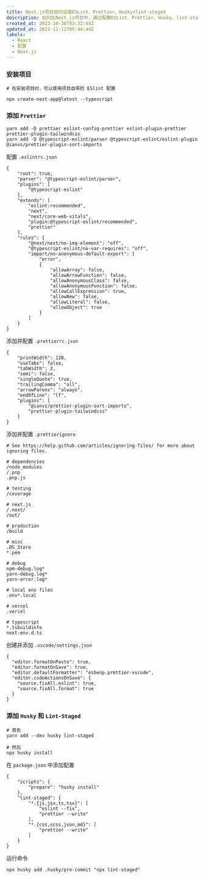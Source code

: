 ```yaml
---
title: Next.js项目如何设置ESLint、Prettier、Husky+lint-staged
description: 如何在Next.js项目中，通过配置ESLint、Prettier、Husky、lint-staged来进行项目统一格式化管理?
created_at: 2023-10-30T03:22:44Z
updated_at: 2023-11-11T05:44:44Z
labels:
  - React
  - 配置
  - Next.js
---
```


### 安装项目

```
# 在安装项目时，可以使用项目自带的 ESlint 配置

npx create-next-app@latest --typescript
```

### 添加 `Prettier`

```
yarn add -D prettier eslint-config-prettier eslint-plugin-prettier prettier-plugin-tailwindcss
yarn add -D @typescript-eslint/parser @typescript-eslint/eslint-plugin @ianvs/prettier-plugin-sort-imports
```

配置 `.eslintrc.json`

```
{
    "root": true,
    "parser": "@typescript-eslint/parser",
    "plugins": [
        "@typescript-eslint"
    ],
    "extends": [
        "eslint:recommended",
        "next",
        "next/core-web-vitals",
        "plugin:@typescript-eslint/recommended",
        "prettier"
    ],
    "rules": {
        "@next/next/no-img-element": "off",
        "@typescript-eslint/no-var-requires": "off",
        "import/no-anonymous-default-export": [
            "error",
            {
                "allowArray": false,
                "allowArrowFunction": false,
                "allowAnonymousClass": false,
                "allowAnonymousFunction": false,
                "allowCallExpression": true,
                "allowNew": false,
                "allowLiteral": false,
                "allowObject": true
            }
        ]
    }
}
```

添加并配置 `.prettierrc.json`

```
{
    "printWidth": 120,
    "useTabs": false,
    "tabWidth": 2,
    "semi": false,
    "singleQuote": true,
    "trailingComma": "all",
    "arrowParens": "always",
    "endOfLine": "lf",
    "plugins": [
        "@ianvs/prettier-plugin-sort-imports",
        "prettier-plugin-tailwindcss"
    ]
}
```

添加并配置 `.prettierignore`

```
# See https://help.github.com/articles/ignoring-files/ for more about ignoring files.

# dependencies
/node_modules
/.pnp
.pnp.js

# testing
/coverage

# next.js
/.next/
/out/

# production
/build

# misc
.DS_Store
*.pem

# debug
npm-debug.log*
yarn-debug.log*
yarn-error.log*

# local env files
.env*.local

# vercel
.vercel

# typescript
*.tsbuildinfo
next-env.d.ts
```

创建并添加 `.vscode/settings.json`

```
{
  "editor.formatOnPaste": true,
  "editor.formatOnSave": true,
  "editor.defaultFormatter": "esbenp.prettier-vscode",
  "editor.codeActionsOnSave": {
    "source.fixAll.eslint": true,
    "source.fixAll.format": true
  }
}

```

### 添加 `Husky` 和 `Lint-Staged`

```
# 首先
yarn add --dev husky lint-staged

# 然后
npx husky install
```

在 `package.json` 中添加配置

```
{
    "scripts": {
        "prepare": "husky install"
    },
    "lint-staged": {
        "*.{js,jsx,ts,tsx}": [
            "eslint --fix",
            "prettier --write"
        ],
        "*.{css,scss,json,md}": [
            "prettier --write"
        ]
    }
}
```

运行命令

```
npx husky add .husky/pre-commit "npx lint-staged"
```
